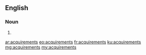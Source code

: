 ==English==

===Noun===
{{head|en|plural}}

# {{plural of|acquirement|lang=en}}

[[ar:acquirements]]
[[eo:acquirements]]
[[fr:acquirements]]
[[ku:acquirements]]
[[mg:acquirements]]
[[my:acquirements]]